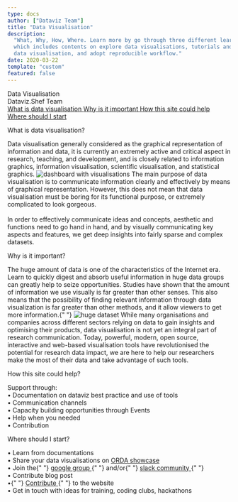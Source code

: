 ```yaml
---
type: docs
author: ["Dataviz Team"]
title: "Data Visualisation"
description:
  "What, Why, How, Where. Learn more by go through three different learning paths
  which includes contents on explore data visualisations, tutorials and guides on creating
  data visualisation, and adopt reproducible workflow."
date: 2020-03-22
template: "custom"
featured: false
---
```



<!-- TODO: beautify guide -->

<div
  className="shadow-xl flex justify-center items-center text-center"
  style={{
    backgroundImage: `url(${bg})`,
    backgroundSize: "cover",
    width: "100%",
    flexDirection: "column",
    paddingTop: "37vh",
    paddingBottom: "37vh"
  }}
>
  <div>
    <div className="text-5xl text-white font-bold">Data Visualisation</div>
    <div className="text-lg text-gray-100 mt-5">Dataviz.Shef Team</div>
  </div>
</div>
<div className="flex flex-wrap justify-between px-3 md:px-32 lg:px-48 2xl:px-78 text-black bg-white text-sm sticky top-0 left-0 z-10 shadow-xl">
  <a
    href="#what"
    anchor
    className=" hover:text-brand-blue cursor-pointer py-2"
    style={{ background: "none" }}
  >
    What is data visualisation
  </a>
  <a
    href="#why"
    anchor
    className=" hover:text-brand-blue cursor-pointer py-2"
    style={{ background: "none" }}
  >
    Why is it important
  </a>
  <a
    href="#how"
    anchor
    className=" hover:text-brand-blue cursor-pointer py-2"
    style={{ background: "none" }}
  >
    How this site could help
  </a>
  <a
    href="#start"
    anchor
    className=" hover:text-brand-blue cursor-pointer py-2"
    style={{ background: "none" }}
  >
    Where should I start
  </a>
</div>

<div className="py-16">
  <div
    className="flex flex-wrap text-gray-900 mx-auto px-3 lg:px-16 2xl:px-16 py-8 lg:max-w-70 2xl:max-w-50 rounded-3xl"
    style={{ backgroundColor: "rgba(255, 255, 255, .97)" }}
  >
    <Fade duration={2000} fraction={0.5}>
      <div id="what" className="lg:min-h-80">
        <p className="text-brand-purple font-bold text-5xl">
          What is data visualisation?
        </p>
        <p>
          Data visualisation generally considered as the graphical
          representation of information and data, it is currently an extremely
          active and critical aspect in research, teaching, and development, and
          is closely related to information graphics, information visualisation,
          scientific visualisation, and statistical graphics.
          <img src="./img1.jpg" alt="dashboard with visualisations" />
          The main purpose of data visualisation is to communicate information
          clearly and effectively by means of graphical representation. However,
          this does not mean that data visualisation must be boring for its
          functional purpose, or extremely complicated to look gorgeous.
          <br /> <br /> In order to effectively communicate ideas and concepts, aesthetic
          and functions need to go hand in hand, and by visually communicating key
          aspects and features, we get deep insights into fairly sparse and complex
          datasets.
        </p>
      </div>
    </Fade>
    <Fade duration={2000}>
      <div id="why" className="flex-wrap lg:min-h-80">
        <p className="text-brand-blue font-bold text-5xl">
          Why is it important?
        </p>
        <p>
          The huge amount of data is one of the characteristics of the Internet
          era. Learn to quickly digest and absorb useful information in huge
          data groups can greatly help to seize opportunities. Studies have
          shown that the amount of information we use visually is far greater
          than other senses. This also means that the possibility of finding
          relevant information through data visualization is far greater than
          other methods, and it allow viewers to get more information.{" "}
          <img style={{ width: "100%" }} src="./img2.jpg" alt="huge dataset" />
          While many organisations and companies across different sectors relying
          on data to gain insights and optimising their products, data visualisation
          is not yet an integral part of research communication. Today, powerful,
          modern, open source, interactive and web-based visualisation tools have
          revolutionised the potential for research data impact, we are here to help
          our researchers make the most of their data and take advantage of such
          tools.
        </p>
      </div>
    </Fade>
    <Fade duration={2000}>
      <div id="how" className="flex-wrap lg:min-h-80">
        <p className="text-brand-purple font-bold text-5xl">
          How this site could help?
        </p>
        <p>
          Support through: <br />
          &bull; Documentation on dataviz best practice and use of tools <br />
          &bull; Communication channels <br />
          &bull; Capacity building opportunities through Events <br />
          &bull; Help when you needed <br />
          &bull; Contribution <br />
        </p>
      </div>
    </Fade>
    <Fade duration={2000}>
      <div id="start" className="flex-wrap lg:min-h-50">
        <p className="text-brand-purple font-bold text-5xl">
          Where should I start?
        </p>
        <p>
          &bull; Learn from <Link to="/blog">documentations</Link> <br />
          &bull; Share your data visualisations on <a href="https://orda.shef.ac.uk/visualisations/">
            ORDA showcase
          </a> <br />
          &bull; Join the{" "}
          <a href="https://groups.google.com/a/sheffield.ac.uk/forum/?hl=en#!forum/shef_dataviz-group">
            google group
          </a>{" "}
          and/or{" "}
          <a href="https://join.slack.com/t/shef-dataviz/signup">
            slack community
          </a>{" "}
          <br />
          &bull; <Link to="/docs/22/03/2020/contribute-blog-post">
            Contribute blog post
          </Link> <br />
          &bull;{" "}
          <a href="https://github.com/researchdata-sheffield/dataviz-hub2">
            Contribute
          </a>{" "}
          to the website <br />
          &bull; Get in touch with ideas for training, coding clubs, hackathons <br />
        </p>
      </div>
    </Fade>
  </div>
</div>

